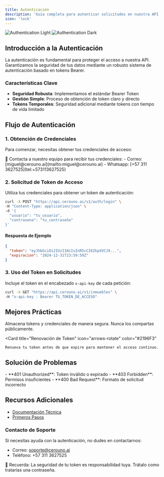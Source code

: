 ```yaml
---
title: Autenticación
description: 'Guía completa para autenticar solicitudes en nuestra API de manera segura'
icon: 'lock'
---
```


<img
  className="block dark:hidden"
  src="/images/authentication-light.svg"
  alt="Authentication Light"
/>
<img
  className="hidden dark:block"
  src="/images/authentication-dark.svg"
  alt="Authentication Dark"
/>

## Introducción a la Autenticación

La autenticación es fundamental para proteger el acceso a nuestra API. Garantizamos la seguridad de tus datos mediante un robusto sistema de autenticación basado en tokens Bearer.

### Características Clave

- **Seguridad Robusta**: Implementamos el estándar Bearer Token
- **Gestión Simple**: Proceso de obtención de token claro y directo
- **Tokens Temporales**: Seguridad adicional mediante tokens con tiempo de vida limitado

## Flujo de Autenticación

### 1. Obtención de Credenciales

Para comenzar, necesitas obtener tus credenciales de acceso:

<Note>
  📧 Contacta a nuestro equipo para recibir tus credenciales:
  - Correo: [miguel@cerouno.ai](mailto:miguel@cerouno.ai)
  - Whatsapp: [+57 311 3627525](tel:+573113627525)
</Note>

### 2. Solicitud de Token de Acceso

Utiliza tus credenciales para obtener un token de autenticación:

```bash
curl -X POST "https://api.cerouno.ai/v1/auth/login" \
-H "Content-Type: application/json" \
-d '{
  "usuario": "tu_usuario",
  "contrasena": "tu_contraseña"
}'
```

#### Respuesta de Ejemplo

```json
{
  "token": "eyJhbGciOiJIUzI1NiIsInR5cCI6IkpXVCJ9...",
  "expiracion": "2024-12-31T23:59:59Z"
}
```

### 3. Uso del Token en Solicitudes

Incluye el token en el encabezado `x-api-key` de cada petición:

```bash
curl -X GET "https://api.cerouno.ai/v1/inmuebles" \
-H "x-api-key : Bearer TU_TOKEN_DE_ACCESO"
```

## Mejores Prácticas

<CardGroup cols={2}>
  <Card
    title="Protege tus Credenciales"
    icon="shield"
    color="#4CAF50"
  >
    Almacena tokens y credenciales de manera segura. Nunca los compartas públicamente.
  </Card>
  
  <Card
    title="Renovación de Token"
    icon="arrows-rotate"
    color="#2196F3"
  >
    Renueva tu token antes de que expire para mantener el acceso continuo.
  </Card>
</CardGroup>

## Solución de Problemas

<Accordion title="Errores Comunes de Autenticación">
  - **401 Unauthorized**: Token inválido o expirado
  - **403 Forbidden**: Permisos insuficientes
  - **400 Bad Request**: Formato de solicitud incorrecto
</Accordion>

## Recursos Adicionales

- [Documentación Técnica](/listings/obtener-propiedad)
- [Primeros Pasos](/docs/primeros-pasos)

### Contacto de Soporte

Si necesitas ayuda con la autenticación, no dudes en contactarnos:
- Correo: soporte@cerouno.ai
- Teléfono: +57 311 3627525

<Tip>
  🔐 Recuerda: La seguridad de tu token es responsabilidad tuya. Trátalo como tratarías una contraseña.
</Tip>